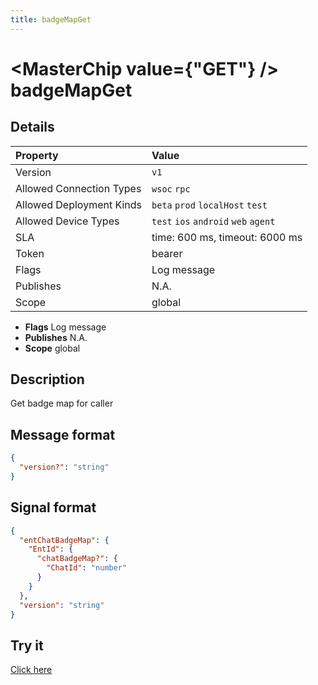 ```yaml
---
title: badgeMapGet
---
```



# <MasterChip value={"GET"} /> badgeMapGet

## Details

| Property | Value | 
| :--- | :--- | 
| Version | `v1` |
| Allowed Connection Types | `wsoc` `rpc`  |
| Allowed Deployment Kinds | `beta` `prod` `localHost` `test`  |
| Allowed Device Types | `test` `ios` `android` `web` `agent`  |
| SLA | time: 600 ms, timeout: 6000 ms |
| Token | bearer |
| Flags | Log message |
| Publishes | N.A. |
| Scope | global |


- **Flags** Log message
- **Publishes** N.A.
- **Scope** global


## Description

Get badge map for caller

## Message format

```json
{
  "version?": "string"
}
```

## Signal format

```json
{
  "entChatBadgeMap": {
    "EntId": {
      "chatBadgeMap?": {
        "ChatId": "number"
      }
    }
  },
  "version": "string"
}
```

## Try it

[Click here](https://web.neome.ai/api?path=home_drawer_badgeMapGet)

